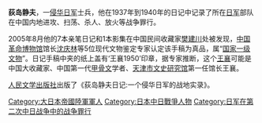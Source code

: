 '''荻岛静夫'''，一[[侵华日军|侵华日军]]士兵，他在1937年到1940年的日记中记录了所在[[日军|日军]]部队在中国内地进攻、扫荡、杀人、放火等战争罪行。

2005年8月他的7本亲笔日记和1本影集在中国民间收藏家[[樊建川|樊建川]]处被发现，[[中国革命博物馆|中国革命博物馆]]馆长[[沈庆林|沈庆林]]等5位现代文物鉴定专家认定该手稿为真品，属“[[国家一级文物|国家一级文物]]”。日记手稿中夹的纸上盖有‘王襄1950’印章，据专家推断，这个[[王襄|王襄]]可能是中国大收藏家、中国第一代[[甲骨文|甲骨文]]学者、[[天津市文史研究馆|天津市文史研究馆]]第一任馆长王襄。

[[人民文学出版社|人民文学出版社]]出版了《荻岛静夫日记:一个侵华日军的战地实录》。

[[Category:大日本帝國陸軍軍人|Category:大日本帝國陸軍軍人]]
[[Category:日本中日戰爭人物|Category:日本中日戰爭人物]]
[[Category:日军在第二次中日战争中的战争罪行|Category:日军在第二次中日战争中的战争罪行]]